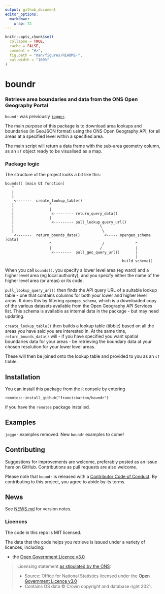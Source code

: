 ```yaml
---
output: github_document
editor_options: 
  markdown: 
    wrap: 72
---
```


<!-- README.md is generated from README.Rmd. Please edit that file -->

```r
knitr::opts_chunk$set(
  collapse = TRUE,
  cache = FALSE,
  comment = "#>",
  fig.path = "man/figures/README-",
  out.width = "100%"
)


```

# boundr

<!-- badges: start -->

<!-- badges: end -->

### Retrieve area boundaries and data from the ONS Open Geography Portal

`boundr` was previously
[`jogger`](https://github.com/francisbarton/jogger).

The main purpose of this package is to download area lookups and
boundaries (in GeoJSON format) using the ONS Open Geography API, for all
areas at a specified level within a specified area.

The main script will return a data frame with the sub-area geometry
column, as an `sf` object ready to be visualised as a map.

### Package logic

The structure of the project looks a bit like this:

    bounds() [main UI function]
       ^
       |
       |
        <-------  create_lookup_table()
       |                ^
       |                |
       |                 <--------- return_query_data()
       |                |
       |                 <--------- pull_lookup_query_url() 
       |                                       \
       |                                        \
        <-------  return_bounds_data()           <----- opengeo_schema [data]
                        ^                       /              ^
                        |                      /               |
                         <--------  pull_geo_query_url()       |
                                                               |
                                                         build_schema()

When you call `bounds()`. you specify a lower level area (eg ward) and a higher level area (eg local authority), and you specify either the name of the higher level area (or areas) or its code.

`pull_lookup_query_url()` then finds the API query URL of a suitable lookup table - one that contains columns for both your lower and higher level areas. It does this by filtering `opengeo_schema`, which is a downloaded copy of the various datasets available from the Open Geography API Services list. This schema is available as internal data in the package - but may need updating.

`create_lookup_table()` then builds a lookup table (tibble) based on all the areas you have said you are interested in. At the same time, `return_bounds_data()` will - if you have specified you want spatial boundaries data for your areas - be retrieving the boundary data at your chosen resolution for your lower level areas.

These will then be joined onto the lookup table and provided to you as an `sf` tibble. 


## Installation

You can install this package from the `R` console by entering

    remotes::install_github("francisbarton/boundr")

if you have the `remotes` package installed.

## Examples

`jogger` examples removed. New `boundr` examples to come!

## Contributing

Suggestions for improvements are welcome, preferably posted as an issue
here on GitHub. Contributions as pull requests are also welcome.

Please note that `boundr` is released with a [Contributor Code of
Conduct](https://contributor-covenant.org/version/2/0/CODE_OF_CONDUCT.html).
By contributing to this project, you agree to abide by its terms.

## News

See [NEWS.md](NEWS.md) for version notes.

### Licences

The code in this repo is MIT licensed.

The data that the code helps you retrieve is issued under a variety of
licences, including:

-   the [Open Government Licence
    v3.0](https://www.nationalarchives.gov.uk/doc/open-government-licence/version/3/)

> Licensing statement [as stipulated by the
> ONS](https://www.ons.gov.uk/methodology/geography/licences):
>
> -   Source: Office for National Statistics licensed under the [Open
>     Government Licence
>     v3.0](https://www.nationalarchives.gov.uk/doc/open-government-licence/version/3/)
> -   Contains OS data © Crown copyright and database right 2021.

